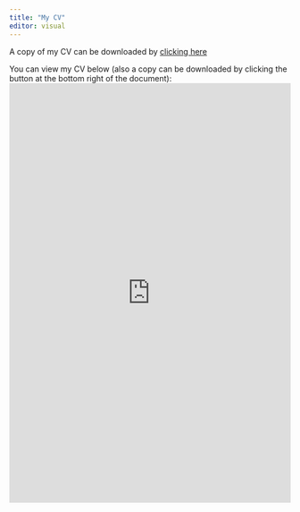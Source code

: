 ```yaml
---
title: "My CV"
editor: visual
---
```


A copy of my CV can be downloaded by [clicking here](https://1drv.ms/b/s!AsOqrqp0wphPg_BeqMmEAVRgIpSSZw?e=pkYn2i)

You can view my CV below (also a copy can be downloaded by clicking the button at the bottom right of the document):
<iframe width="100%" height="750" src="https://onedrive.live.com/embed?cid=4F98C274AAAEAAC3&resid=4F98C274AAAEAAC3%2163582&authkey=AB0UagPr8SyDZFQ&em=2" width="476" height="288" frameborder="0" scrolling="no"></iframe>